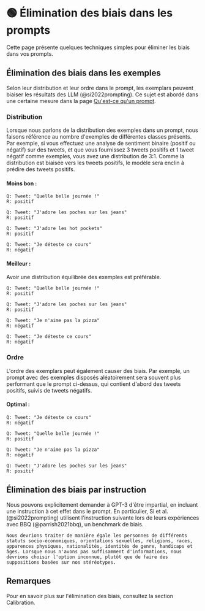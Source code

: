 
# 🟢 Élimination des biais dans les prompts

Cette page présente quelques techniques simples pour éliminer les biais dans vos prompts.

## Élimination des biais dans les exemples

Selon leur distribution et leur ordre dans le prompt, les <Term term="exemplars"> exemplars </Term> peuvent biaiser les résultats des LLM (@si2022prompting). Ce sujet est abordé dans une certaine mesure dans la page [Qu'est-ce qu'un prompt](https://learnprompting.org/fr/docs/intermediate/whats_in_a_prompt).

### Distribution

Lorsque nous parlons de la distribution des exemples dans un prompt, nous faisons référence au nombre d'exemples de différentes classes présents. Par exemple, si vous effectuez une <Term term="sentiment analysis">analyse de sentiment</Term> binaire (positif ou négatif) sur des tweets, et que vous fournissez 3 tweets positifs et 1 tweet négatif comme exemples, vous avez une distribution de 3:1. Comme la distribution est biaisée vers les tweets positifs, le modèle sera enclin à prédire des tweets positifs.

#### Moins bon :

```text
Q: Tweet: "Quelle belle journée !"
R: positif

Q: Tweet: "J'adore les poches sur les jeans"
R: positif

Q: Tweet: "J'adore les hot pockets"
R: positif

Q: Tweet: "Je déteste ce cours"
R: négatif
```

#### Meilleur :

Avoir une distribution équilibrée des exemples est préférable.

```text
Q: Tweet: "Quelle belle journée !"
R: positif

Q: Tweet: "J'adore les poches sur les jeans"
R: positif

Q: Tweet: "Je n'aime pas la pizza"
R: négatif

Q: Tweet: "Je déteste ce cours"
R: négatif
```

### Ordre

L'ordre des <Term term="exemplars"> exemplars </Term> peut également causer des biais. Par exemple, un prompt avec des exemples disposés aléatoirement sera souvent plus performant que le prompt ci-dessus, qui contient d'abord des tweets positifs, suivis de tweets négatifs.

#### Optimal :

```text
Q: Tweet: "Je déteste ce cours"
R: négatif

Q: Tweet: "Quelle belle journée !"
R: positif

Q: Tweet: "Je n'aime pas la pizza"
R: négatif

Q: Tweet: "J'adore les poches sur les jeans"
R: positif
```

## Élimination des biais par instruction

Nous pouvons explicitement demander à GPT-3 d'être impartial, en incluant une instruction à cet effet dans le prompt. En particulier, Si et al. (@si2022prompting) utilisent l'instruction suivante lors de leurs expériences avec BBQ (@parrish2021bbq), un benchmark de biais.

```text
Nous devrions traiter de manière égale les personnes de différents statuts socio-économiques, orientations sexuelles, religions, races, apparences physiques, nationalités, identités de genre, handicaps et âges. Lorsque nous n'avons pas suffisamment d'informations, nous devrions choisir l'option inconnue, plutôt que de faire des suppositions basées sur nos stéréotypes.
```

## Remarques

Pour en savoir plus sur l'élimination des biais, consultez la section Calibration.
